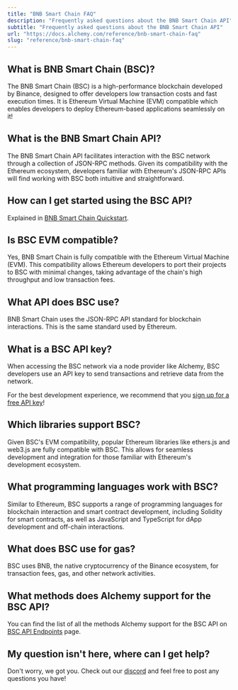 ```yaml
---
title: "BNB Smart Chain FAQ"
description: "Frequently asked questions about the BNB Smart Chain API"
subtitle: "Frequently asked questions about the BNB Smart Chain API"
url: "https://docs.alchemy.com/reference/bnb-smart-chain-faq"
slug: "reference/bnb-smart-chain-faq"
---
```


## What is BNB Smart Chain (BSC)?

The BNB Smart Chain (BSC) is a high-performance blockchain developed by Binance, designed to offer developers low transaction costs and fast execution times. It is Ethereum Virtual Machine (EVM) compatible which enables developers to deploy Ethereum-based applications seamlessly on it!

## What is the BNB Smart Chain API?

The BNB Smart Chain API facilitates interaction with the BSC network through a collection of JSON-RPC methods. Given its compatibility with the Ethereum ecosystem, developers familiar with Ethereum's JSON-RPC APIs will find working with BSC both intuitive and straightforward.

## How can I get started using the BSC API?

Explained in [BNB Smart Chain Quickstart](/reference/bnb-smart-chain-api-quickstart).

## Is BSC EVM compatible?

Yes, BNB Smart Chain is fully compatible with the Ethereum Virtual Machine (EVM). This compatibility allows Ethereum developers to port their projects to BSC with minimal changes, taking advantage of the chain's high throughput and low transaction fees.

## What API does BSC use?

BNB Smart Chain uses the JSON-RPC API standard for blockchain interactions. This is the same standard used by Ethereum.

## What is a BSC API key?

When accessing the BSC network via a node provider like Alchemy, BSC developers use an API key to send transactions and retrieve data from the network.

For the best development experience, we recommend that you [sign up for a free API key](https://dashboard.alchemy.com/signup/)!

## Which libraries support BSC?

Given BSC's EVM compatibility, popular Ethereum libraries like ethers.js and web3.js are fully compatible with BSC. This allows for seamless development and integration for those familiar with Ethereum's development ecosystem.

## What programming languages work with BSC?

Similar to Ethereum, BSC supports a range of programming languages for blockchain interaction and smart contract development, including Solidity for smart contracts, as well as JavaScript and TypeScript for dApp development and off-chain interactions.

## What does BSC use for gas?

BSC uses BNB, the native cryptocurrency of the Binance ecosystem, for transaction fees, gas, and other network activities.

## What methods does Alchemy support for the BSC API?

You can find the list of all the methods Alchemy support for the BSC API on [BSC API Endpoints](/reference/bnb-smart-chain-endpoints) page.

## My question isn't here, where can I get help?

Don't worry, we got you. Check out our [discord](https://alchemy.com/discord) and feel free to post any questions you have!

